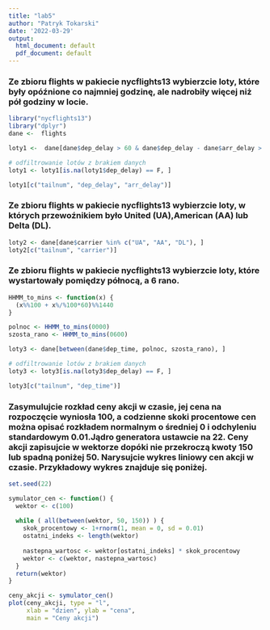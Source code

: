 ```yaml
---
title: "lab5"
author: "Patryk Tokarski"
date: '2022-03-29'
output:
  html_document: default
  pdf_document: default
---
```

### Ze zbioru flights w pakiecie nycflights13 wybierzcie loty, które były opóźnione co najmniej godzinę, ale nadrobiły więcej niż pół godziny w locie.
```r
library("nycflights13")
library("dplyr")
dane <-  flights

loty1 <-  dane[dane$dep_delay > 60 & dane$dep_delay - dane$arr_delay > 30, ]

# odfiltrowanie lotów z brakiem danych
loty1 <- loty1[is.na(loty1$dep_delay) == F, ]

loty1[c("tailnum", "dep_delay", "arr_delay")]

```
### Ze zbioru flights w pakiecie nycflights13 wybierzcie loty, w których przewoźnikiem było United (UA),American (AA) lub Delta (DL).
```r
loty2 <- dane[dane$carrier %in% c("UA", "AA", "DL"), ]
loty2[c("tailnum", "carrier")]
```
### Ze zbioru flights w pakiecie nycflights13 wybierzcie loty, które wystartowały pomiędzy północą, a 6 rano.
```r
HHMM_to_mins <- function(x) {
  (x%%100 + x%/%100*60)%%1440
}

polnoc <- HHMM_to_mins(0000)
szosta_rano <- HHMM_to_mins(0600)

loty3 <- dane[between(dane$dep_time, polnoc, szosta_rano), ]

# odfiltrowanie lotów z brakiem danych
loty3 <- loty3[is.na(loty3$dep_delay) == F, ]

loty3[c("tailnum", "dep_time")]
```
### Zasymulujcie rozkład ceny akcji w czasie, jej cena na rozpoczęcie wyniosła 100, a codzienne skoki procentowe cen można opisać rozkładem normalnym o średniej 0 i odchyleniu standardowym 0.01.Jądro generatora ustawcie na 22. Ceny akcji zapisujcie w wektorze dopóki nie przekroczą kwoty 150 lub spadną poniżej 50. Narysujcie wykres liniowy cen akcji w czasie. Przykładowy wykres znajduje się poniżej.
```r
set.seed(22)

symulator_cen <- function() {
  wektor <- c(100)
  
  while ( all(between(wektor, 50, 150)) ) {
    skok_procentowy <- 1+rnorm(1, mean = 0, sd = 0.01)
    ostatni_indeks <- length(wektor)
    
    nastepna_wartosc <- wektor[ostatni_indeks] * skok_procentowy
    wektor <- c(wektor, nastepna_wartosc)
  }
  return(wektor)
}

ceny_akcji <- symulator_cen()
plot(ceny_akcji, type = "l",
     xlab = "dzien", ylab = "cena",
     main = "Ceny akcji")

```


